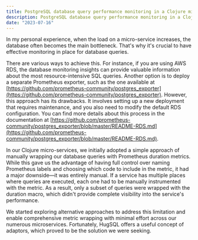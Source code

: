 ```yaml
---
title: PostgreSQL database query performance monitoring in a Clojure microservice with HugSQL
description: PostgreSQL database query performance monitoring in a Clojure microservice with HugSQL
date: "2023-07-16"
---
```

In my personal experience, when the load on a micro-service increases, the database often becomes the main bottleneck. That's why it's crucial to have effective monitoring in place for database queries.

There are various ways to achieve this. For instance, if you are using AWS RDS, the database monitoring insights can provide valuable information about the most resource-intensive SQL queries. Another option is to deploy a separate Prometheus exporter, such as the one available at [https://github.com/prometheus-community/postgres_exporter](https://github.com/prometheus-community/postgres_exporter). However, this approach has its drawbacks. It involves setting up a new deployment that requires maintenance, and you also need to modify the default RDS configuration. You can find more details about this process in the documentation at [https://github.com/prometheus-community/postgres_exporter/blob/master/README-RDS.md](https://github.com/prometheus-community/postgres_exporter/blob/master/README-RDS.md).

In our Clojure micro-services, we initially adopted a simple approach of manually wrapping our database queries with Prometheus duration metrics. While this gave us the advantage of having full control over naming Prometheus labels and choosing which code to include in the metric, it had a major downside—it was entirely manual. If a service has multiple places where queries are executed, each one had to be manually instrumented with the metric. As a result, only a subset of queries were wrapped with the duration macro, which didn't provide complete visibility into the service's performance.

We started exploring alternative approaches to address this limitation and enable comprehensive metric wrapping with minimal effort across our numerous microservices. Fortunately, HugSQL offers a useful concept of adaptors, which proved to be the solution we were seeking.
